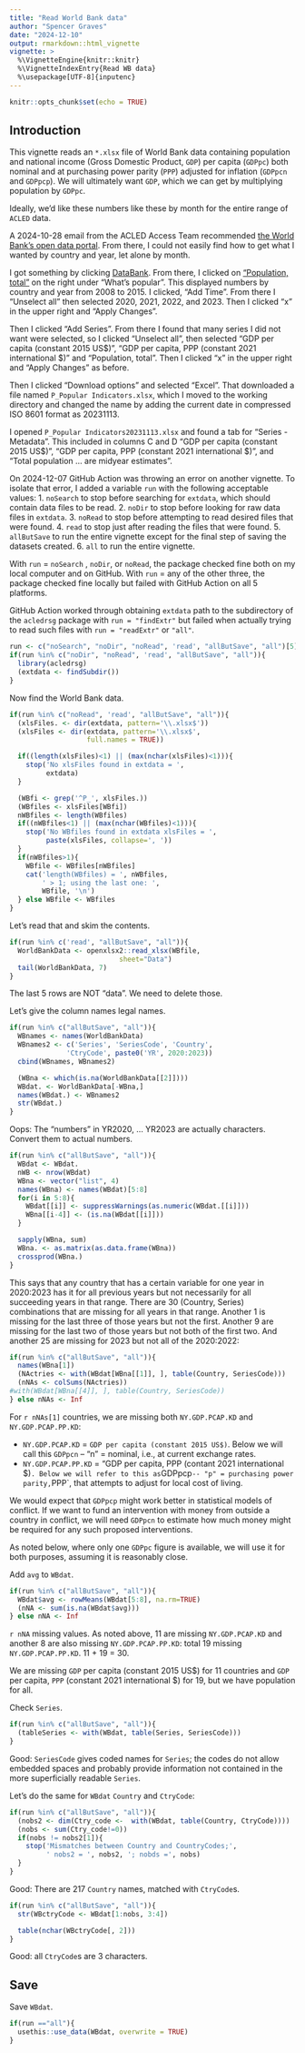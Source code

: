 ```yaml
---
title: "Read World Bank data"
author: "Spencer Graves"
date: "2024-12-10"
output: rmarkdown::html_vignette
vignette: >
  %\VignetteEngine{knitr::knitr}
  %\VignetteIndexEntry{Read WB data}
  %\usepackage[UTF-8]{inputenc}
---
```


```r
knitr::opts_chunk$set(echo = TRUE)
```

## Introduction

This vignette reads an `*.xlsx` file of World Bank data containing population and  national income (Gross Domestic Product, `GDP`) per capita (`GDPpc`) both nominal and at purchasing power parity (`PPP`) adjusted for inflation (`GDPpcn` and `GDPpcp`). We will ultimately want `GDP`, which we can get by multiplying population by `GDPpc`. 

Ideally, we'd like these numbers like these by month for the entire range of `ACLED` data. 

A 2024-10-28 email from the ACLED Access Team recommended [the World Bank's open data portal](https://data.worldbank.org/). From there, I could not easily find how to get what I wanted by country and year, let alone by month. 

I got something by clicking [DataBank](https://databank.worldbank.org/home.aspx). From there, I clicked on ["Population, total"](https://databank.worldbank.org/indicator/SP.POP.TOTL/1ff4a498/Popular-Indicators) on the right under "What's popular". This displayed numbers by country and year from 2008 to 2015. I clicked, "Add Time". From there I "Unselect all" then selected 2020, 2021, 2022, and 2023. Then I clicked "x" in the upper right and "Apply Changes". 

Then I clicked "Add Series". From there I found that many series I did not want were selected, so I clicked "Unselect all", then selected "GDP per capita (constant 2015 US$)", "GDP per capita, PPP (constant 2021 international $)" and "Population, total". Then I clicked "x" in the upper right and "Apply Changes" as before. 

Then I clicked "Download options" and selected "Excel". That downloaded a file named `P_Popular Indicators.xlsx`, which I moved to the working directory and changed the name by adding the current date in compressed ISO 8601 format as 20231113. 

I opened `P_Popular Indicators20231113.xlsx` and found a tab for "Series - Metadata". This included in columns C and D "GDP per capita (constant 2015 US$)", "GDP per capita, PPP (constant 2021 international $)", and "Total population ... are midyear estimates". 

On 2024-12-07 GitHub Action was throwing an error on another vignette. To isolate that error, I added a variable `run` with the following acceptable values: 
1. `noSearch` to stop before searching for `extdata`, which should contain data files to be read. 
2. `noDir` to stop before looking for raw data files in `extdata`. 
3. `noRead` to stop before attempting to read desired files that were found.
4. `read` to stop just after reading the files that were found. 
5. `allButSave` to run the entire vignette except for the final step of saving the datasets created. 
6. `all` to run the entire vignette. 

With `run` = `noSearch` , `noDir`, or `noRead`, the package checked fine both on my local computer and on GitHub. With `run` = any of the other three, the package checked fine locally but failed with GitHub Action on all 5 platforms. 

GitHub Action worked through obtaining `extdata` path to the subdirectory of the `acledrsg` package with `run = "findExtr"` but failed when actually trying to read such files with `run = "readExtr"` or `"all"`. 

```r
run <- c("noSearch", "noDir", "noRead", 'read', "allButSave", "all")[5]
if(run %in% c("noDir", "noRead", 'read', "allButSave", "all")){
  library(acledrsg)
  (extdata <- findSubdir())
}
```

Now find the World Bank data. 

```r
if(run %in% c("noRead", 'read', "allButSave", "all")){
  (xlsFiles. <- dir(extdata, pattern='\\.xlsx$'))
  (xlsFiles <- dir(extdata, pattern='\\.xlsx$', 
                   full.names = TRUE))

  if((length(xlsFiles)<1) || (max(nchar(xlsFiles)<1))){
    stop('No xlsFiles found in extdata = ',
         extdata)
  }

  (WBfi <- grep('^P_', xlsFiles.))
  (WBfiles <- xlsFiles[WBfi])
  nWBfiles <- length(WBfiles)
  if((nWBfiles<1) || (max(nchar(WBfiles)<1))){
    stop('No WBfiles found in extdata xlsFiles = ',
         paste(xlsFiles, collapse=', '))
  }
  if(nWBfiles>1){
    WBfile <- WBfiles[nWBfiles]
    cat('length(WBfiles) = ', nWBfiles, 
        ' > 1; using the last one: ', 
        WBfile, '\n')
  } else WBfile <- WBfiles
}
```

Let's read that and skim the contents.  

```r
if(run %in% c('read', "allButSave", "all")){
  WorldBankData <- openxlsx2::read_xlsx(WBfile, 
                           sheet="Data")
  tail(WorldBankData, 7)
}
```

The last 5 rows are NOT "data". We need to delete those. 

Let's give the column names legal names. 

```r
if(run %in% c("allButSave", "all")){
  WBnames <- names(WorldBankData)
  WBnames2 <- c('Series', 'SeriesCode', 'Country', 
              'CtryCode', paste0('YR', 2020:2023))
  cbind(WBnames, WBnames2)

  (WBna <- which(is.na(WorldBankData[[2]])))
  WBdat. <- WorldBankData[-WBna,]
  names(WBdat.) <- WBnames2
  str(WBdat.)
}
```

Oops: The "numbers" in YR2020, ... YR2023 are actually characters. Convert them to actual numbers. 

```r
if(run %in% c("allButSave", "all")){
  WBdat <- WBdat.
  nWB <- nrow(WBdat)
  WBna <- vector("list", 4)
  names(WBna) <- names(WBdat)[5:8]
  for(i in 5:8){
    WBdat[[i]] <- suppressWarnings(as.numeric(WBdat.[[i]]))
    WBna[[i-4]] <- (is.na(WBdat[[i]]))
  }

  sapply(WBna, sum)
  WBna. <- as.matrix(as.data.frame(WBna))
  crossprod(WBna.)
}
```

This says that any country that has a certain variable for one year in 2020:2023 has it for all previous years but not necessarily for all succeeding years in that range. There are 30 (Country, Series) combinations that are missing for all years in that range. Another 1 is missing for the last three of those years but not the first. Another 9 are missing for the last two of those years but not both of the first two. And another 25 are missing for 2023 but not all of the 2020:2022: 


```r
if(run %in% c("allButSave", "all")){
  names(WBna[1])
  (NActries <- with(WBdat[WBna[[1]], ], table(Country, SeriesCode)))
  (nNAs <- colSums(NActries))
#with(WBdat[WBna[[4]], ], table(Country, SeriesCode))
} else nNAs <- Inf
```

For `r nNAs[1]` countries, we are missing both `NY.GDP.PCAP.KD` and `NY.GDP.PCAP.PP.KD`: 

* `NY.GDP.PCAP.KD` = `GDP per capita (constant 2015 US$)`. Below we will call this `GDPpcn` -- "n" = nominal, i.e., at current exchange rates. 
* `NY.GDP.PCAP.PP.KD` = "GDP per capita, PPP (contant 2021 international $)`. Below we will refer to this as `GDPpcp` -- "p" = purchasing power parity, `PPP`, that attempts to adjust for local cost of living. 

We would expect that `GDPpcp` might work better in statistical models of conflict. If we want to fund an intervention with money from outside a country in conflict, we will need `GDPpcn` to estimate how much money might be required for any such proposed interventions. 

As noted below, where only one `GDPpc` figure is available, we will use it for both purposes, assuming it is reasonably close. 

Add `avg` to `WBdat`. 

```r
if(run %in% c("allButSave", "all")){
  WBdat$avg <- rowMeans(WBdat[5:8], na.rm=TRUE)
  (nNA <- sum(is.na(WBdat$avg)))
} else nNA <- Inf
```

`r nNA` missing values. As noted above, 11 are missing `NY.GDP.PCAP.KD` and another 8 are also missing `NY.GDP.PCAP.PP.KD`: total 19 missing `NY.GDP.PCAP.PP.KD`. 11 + 19 = 30.  

We are missing `GDP` per capita (constant 2015 US$) for 11 countries and `GDP` per capita, `PPP` (constant 2021 international $) for 19, but we have population for all. 

Check `Series`. 

```r
if(run %in% c("allButSave", "all")){
  (tableSeries <- with(WBdat, table(Series, SeriesCode)))
}
```

Good: `SeriesCode` gives coded names for `Series`; the codes do not allow embedded spaces and probably provide information not contained in the more superficially readable `Series`. 

Let's do the same for `WBdat` `Country` and `CtryCode`:

```r
if(run %in% c("allButSave", "all")){
  (nobs2 <- dim(Ctry_code <-  with(WBdat, table(Country, CtryCode))))
  (nobs <- sum(Ctry_code!=0))
  if(nobs != nobs2[1]){
    stop('Mismatches between Country and CountryCodes;', 
         ' nobs2 = ', nobs2, '; nobds =', nobs)
  }
}
```

Good: There are 217 `Country` names, matched with `CtryCode`s. 

```r
if(run %in% c("allButSave", "all")){
  str(WBctryCode <- WBdat[1:nobs, 3:4])

  table(nchar(WBctryCode[, 2]))
}
```

Good: all `CtryCode`s are 3 characters. 

## Save 

Save `WBdat`.

```r
if(run =="all"){
  usethis::use_data(WBdat, overwrite = TRUE)
}
```

